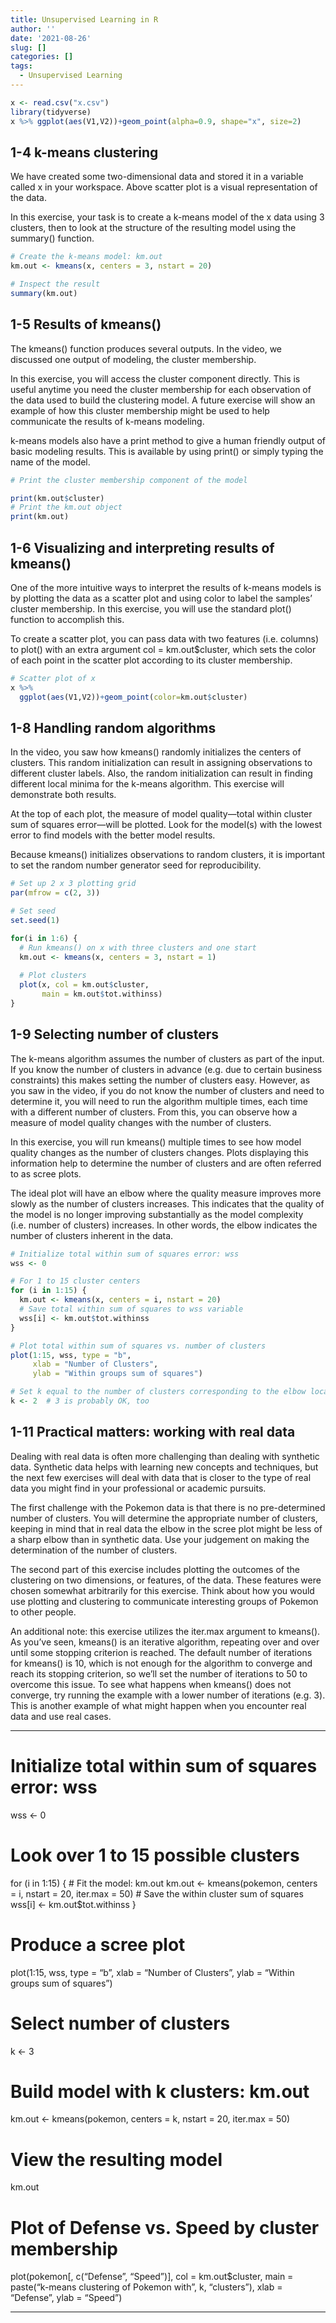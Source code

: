 ```yaml
---
title: Unsupervised Learning in R
author: ''
date: '2021-08-26'
slug: []
categories: []
tags:
  - Unsupervised Learning
---
```


```r
x <- read.csv("x.csv")
library(tidyverse)
x %>% ggplot(aes(V1,V2))+geom_point(alpha=0.9, shape="x", size=2)
```

## 1-4 k-means clustering

We have created some two-dimensional data and stored it in a variable called x in your workspace. Above scatter plot is a visual representation of the data.

In this exercise, your task is to create a k-means model of the x data using 3 clusters, then to look at the structure of the resulting model using the summary() function.

```r
# Create the k-means model: km.out
km.out <- kmeans(x, centers = 3, nstart = 20)

# Inspect the result
summary(km.out)
```

## 1-5 Results of kmeans()

The kmeans() function produces several outputs. In the video, we discussed one output of modeling, the cluster membership.

In this exercise, you will access the cluster component directly. This is useful anytime you need the cluster membership for each observation of the data used to build the clustering model. A future exercise will show an example of how this cluster membership might be used to help communicate the results of k-means modeling.

k-means models also have a print method to give a human friendly output of basic modeling results. This is available by using print() or simply typing the name of the model.

```r
# Print the cluster membership component of the model

print(km.out$cluster)
# Print the km.out object
print(km.out)

```

## 1-6 Visualizing and interpreting results of kmeans()

One of the more intuitive ways to interpret the results of k-means models is by plotting the data as a scatter plot and using color to label the samples' cluster membership. In this exercise, you will use the standard plot() function to accomplish this.

To create a scatter plot, you can pass data with two features (i.e. columns) to plot() with an extra argument col = km.out$cluster, which sets the color of each point in the scatter plot according to its cluster membership.

```r
# Scatter plot of x
x %>%
  ggplot(aes(V1,V2))+geom_point(color=km.out$cluster)
```

## 1-8 Handling random algorithms

In the video, you saw how kmeans() randomly initializes the centers of clusters. This random initialization can result in assigning observations to different cluster labels. Also, the random initialization can result in finding different local minima for the k-means algorithm. This exercise will demonstrate both results.

At the top of each plot, the measure of model quality—total within cluster sum of squares error—will be plotted. Look for the model(s) with the lowest error to find models with the better model results.

Because kmeans() initializes observations to random clusters, it is important to set the random number generator seed for reproducibility.

```r
# Set up 2 x 3 plotting grid
par(mfrow = c(2, 3))

# Set seed
set.seed(1)

for(i in 1:6) {
  # Run kmeans() on x with three clusters and one start
  km.out <- kmeans(x, centers = 3, nstart = 1)
  
  # Plot clusters
  plot(x, col = km.out$cluster, 
       main = km.out$tot.withinss)
}
```

## 1-9 Selecting number of clusters

The k-means algorithm assumes the number of clusters as part of the input. If you know the number of clusters in advance (e.g. due to certain business constraints) this makes setting the number of clusters easy. However, as you saw in the video, if you do not know the number of clusters and need to determine it, you will need to run the algorithm multiple times, each time with a different number of clusters. From this, you can observe how a measure of model quality changes with the number of clusters.

In this exercise, you will run kmeans() multiple times to see how model quality changes as the number of clusters changes. Plots displaying this information help to determine the number of clusters and are often referred to as scree plots.

The ideal plot will have an elbow where the quality measure improves more slowly as the number of clusters increases. This indicates that the quality of the model is no longer improving substantially as the model complexity (i.e. number of clusters) increases. In other words, the elbow indicates the number of clusters inherent in the data.

```r
# Initialize total within sum of squares error: wss
wss <- 0

# For 1 to 15 cluster centers
for (i in 1:15) {
  km.out <- kmeans(x, centers = i, nstart = 20)
  # Save total within sum of squares to wss variable
  wss[i] <- km.out$tot.withinss
}

# Plot total within sum of squares vs. number of clusters
plot(1:15, wss, type = "b", 
     xlab = "Number of Clusters", 
     ylab = "Within groups sum of squares")

# Set k equal to the number of clusters corresponding to the elbow location
k <- 2  # 3 is probably OK, too
```

## 1-11 Practical matters: working with real data

Dealing with real data is often more challenging than dealing with synthetic data. Synthetic data helps with learning new concepts and techniques, but the next few exercises will deal with data that is closer to the type of real data you might find in your professional or academic pursuits.

The first challenge with the Pokemon data is that there is no pre-determined number of clusters. You will determine the appropriate number of clusters, keeping in mind that in real data the elbow in the scree plot might be less of a sharp elbow than in synthetic data. Use your judgement on making the determination of the number of clusters.

The second part of this exercise includes plotting the outcomes of the clustering on two dimensions, or features, of the data. These features were chosen somewhat arbitrarily for this exercise. Think about how you would use plotting and clustering to communicate interesting groups of Pokemon to other people.

An additional note: this exercise utilizes the iter.max argument to kmeans(). As you've seen, kmeans() is an iterative algorithm, repeating over and over until some stopping criterion is reached. The default number of iterations for kmeans() is 10, which is not enough for the algorithm to converge and reach its stopping criterion, so we'll set the number of iterations to 50 to overcome this issue. To see what happens when kmeans() does not converge, try running the example with a lower number of iterations (e.g. 3). This is another example of what might happen when you encounter real data and use real cases.


---

# Initialize total within sum of squares error: wss
wss <- 0

# Look over 1 to 15 possible clusters
for (i in 1:15) {
  # Fit the model: km.out
  km.out <- kmeans(pokemon, centers = i, nstart = 20, iter.max = 50)
  # Save the within cluster sum of squares
  wss[i] <- km.out$tot.withinss
}

# Produce a scree plot
plot(1:15, wss, type = "b", 
     xlab = "Number of Clusters", 
     ylab = "Within groups sum of squares")

# Select number of clusters
k <- 3

# Build model with k clusters: km.out
km.out <- kmeans(pokemon, centers = k, nstart = 20, iter.max = 50)

# View the resulting model
km.out

# Plot of Defense vs. Speed by cluster membership
plot(pokemon[, c("Defense", "Speed")],
     col = km.out$cluster,
     main = paste("k-means clustering of Pokemon with", k, "clusters"),
     xlab = "Defense", ylab = "Speed")
     
---



